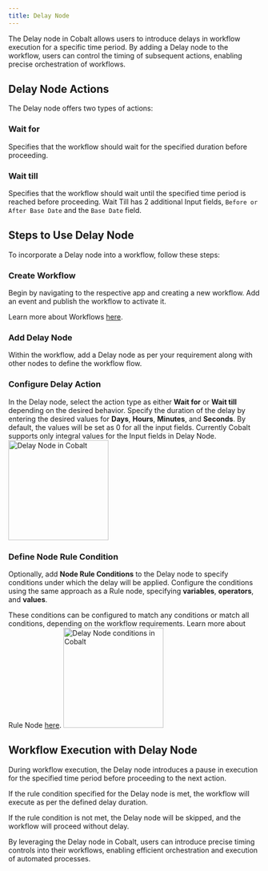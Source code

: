 ```yaml
---
title: Delay Node
---
```

The Delay node in Cobalt allows users to introduce delays in workflow execution for a specific time period. By adding a Delay node to the workflow, users can control the timing of subsequent actions, enabling precise orchestration of workflows.

## Delay Node Actions
The Delay node offers two types of actions:

### Wait for

Specifies that the workflow should wait for the specified duration before proceeding.

### Wait till 

Specifies that the workflow should wait until the specified time period is reached before proceeding. Wait Till has 2 additional Input fields, `Before or After Base Date` and the `Base Date` field.

## Steps to Use Delay Node
To incorporate a Delay node into a workflow, follow these steps:

### Create Workflow 

Begin by navigating to the respective app and creating a new workflow. Add an event and publish the workflow to activate it.

<Tip>Learn more about Workflows [here](https://docs.gocobalt.io/guides/workflow/overview).</Tip>

### Add Delay Node 

Within the workflow, add a Delay node as per your requirement along with other nodes to define the workflow flow.

### Configure Delay Action 

In the Delay node, select the action type as either **Wait for** or **Wait till** depending on the desired behavior. Specify the duration of the delay by entering the desired values for **Days**, **Hours**, **Minutes**, and **Seconds**. By default, the values will be set as 0 for all the input fields.
<Note>
Currently Cobalt supports only integral values for the Input fields in Delay Node.
</Note>
<img height="200" src="/images/Guides/Workflow/delay-node.png" alt="Delay Node in Cobalt"/>

### Define Node Rule Condition 

Optionally, add **Node Rule Conditions** to the Delay node to specify conditions under which the delay will be applied. Configure the conditions using the same approach as a Rule node, specifying **variables**, **operators**, and **values**.

These conditions can be configured to match any conditions or match all conditions, depending on the workflow requirements.
<Tip>
Learn more about Rule Node [here](https://docs.gocobalt.io/guides/workflow/rule).
</Tip>
<img height="200" src="/images/Guides/Workflow/delay_condition.png" alt="Delay Node conditions in Cobalt"/>


## Workflow Execution with Delay Node
During workflow execution, the Delay node introduces a pause in execution for the specified time period before proceeding to the next action.

If the rule condition specified for the Delay node is met, the workflow will execute as per the defined delay duration.

If the rule condition is not met, the Delay node will be skipped, and the workflow will proceed without delay.



By leveraging the Delay node in Cobalt, users can introduce precise timing controls into their workflows, enabling efficient orchestration and execution of automated processes.